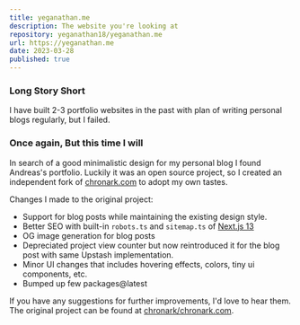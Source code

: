 ```yaml
---
title: yeganathan.me
description: The website you're looking at
repository: yeganathan18/yeganathan.me
url: https://yeganathan.me
date: 2023-03-28
published: true
---
```


### Long Story Short

I have built 2-3 portfolio websites in the past with plan of writing personal blogs regularly, but I failed.  

### Once again, But this time I will

In search of a good minimalistic design for my personal blog I found Andreas's portfolio. Luckily it was an open source project, so I created an independent fork of [chronark.com](https://chronark.com/) to adopt my own tastes.

Changes I made to the original project:

- Support for blog posts while maintaining the existing design style.
- Better SEO with built-in `robots.ts` and `sitemap.ts` of [Next.js 13](https://beta.nextjs.org/docs/api-reference/metadata)
- OG image generation for blog posts
- Depreciated project view counter but now reintroduced it for the blog post with same Upstash implementation.
- Minor UI changes that includes hovering effects, colors, tiny ui components, etc.
- Bumped up few packages@latest

If you have any suggestions for further improvements, I'd love to hear them. The original project can be found at [chronark/chronark.com](https://github.com/chronark/chronark.com).
